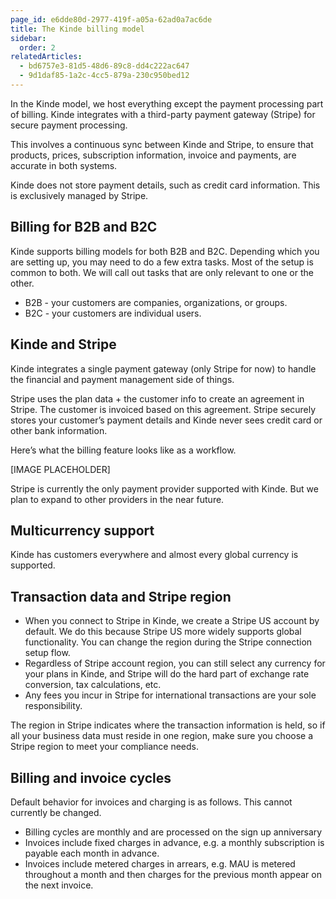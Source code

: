 ```yaml
---
page_id: e6dde80d-2977-419f-a05a-62ad0a7ac6de
title: The Kinde billing model
sidebar:
  order: 2
relatedArticles:
  - bd6757e3-81d5-48d6-89c8-dd4c222ac647
  - 9d1daf85-1a2c-4cc5-879a-230c950bed12
---
```


In the Kinde model, we host everything except the payment processing part of billing. Kinde integrates with a third-party payment gateway (Stripe) for secure payment processing. 

This involves a continuous sync between Kinde and Stripe, to ensure that products, prices, subscription information, invoice and payments, are accurate in both systems. 

Kinde does not store payment details, such as credit card information. This is exclusively managed by Stripe.

## Billing for B2B and B2C

Kinde supports billing models for both B2B and B2C. Depending which you are setting up, you may need to do a few extra tasks. Most of the setup is common to both. We will call out tasks that are only relevant to one or the other.

- B2B - your customers are companies, organizations, or groups.
- B2C - your customers are individual users.

## Kinde and Stripe

Kinde integrates a single payment gateway (only Stripe for now) to handle the financial and payment management side of things.

Stripe uses the plan data + the customer info to create an agreement in Stripe. The customer is invoiced based on this agreement. Stripe securely stores your customer’s payment details and Kinde never sees credit card or other bank information.

Here’s what the billing feature looks like as a workflow.

[IMAGE PLACEHOLDER]

Stripe is currently the only payment provider supported with Kinde. But we plan to expand to other providers in the near future.

## Multicurrency support

Kinde has customers everywhere and almost every global currency is supported. 

## Transaction data and Stripe region

- When you connect to Stripe in Kinde, we create a Stripe US account by default. We do this because Stripe US more widely supports global functionality. You can change the region during the Stripe connection setup flow. 
- Regardless of Stripe account region, you can still select any currency for your plans in Kinde, and Stripe will do the hard part of exchange rate conversion, tax calculations, etc.
- Any fees you incur in Stripe for international transactions are your sole responsibility.

<Aside type="warning" title="Financial compliance">

The region in Stripe indicates where the transaction information is held, so if all your business data must reside in one region, make sure you choose a Stripe region to meet your compliance needs.

</Aside>

## Billing and invoice cycles

Default behavior for invoices and charging is as follows. This cannot currently be changed.

- Billing cycles are monthly and are processed on the sign up anniversary
- Invoices include fixed charges in advance, e.g. a monthly subscription is payable each month in advance.
- Invoices include metered charges in arrears, e.g. MAU is metered throughout a month and then charges for the previous month appear on the next invoice.
